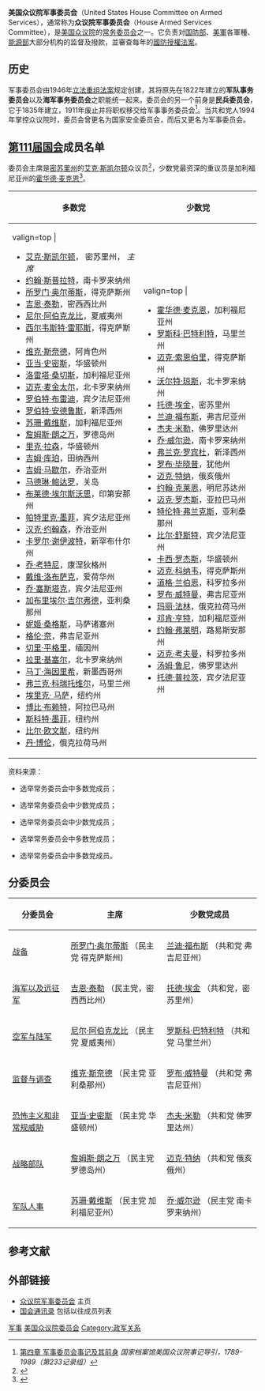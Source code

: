 {{noteTA
|1=zh:乔治;zh-hans:乔治;zh-hk:佐治;zh-sg:乔治;zh-tw:喬治;zh-cn:乔治;
|1=zh-tw:維吉尼亞; zh-hk:維珍尼亞; zh-cn:弗吉尼亚;
}}
{{Infobox legislature
|name              = 美國眾議院军事委員會
|native_name       = {{small|US House Armed Services Committee}}
|coa_pic           = [[File:Seal_of_the_United_States_House_of_Representatives.svg|150px]]<br>[[File:House_Armed_Services_Committee_logo_(black).png|150px]]
|coa_caption       = 眾議院院徽與众议院军事委员会徽章
|background_color  = #0052A4
|text_color        = #FFFFFF
|established='''設立'''：1946年
|leader1_type      = 主席
|leader1           = [[亞當·史密斯_(政治家)|亞當·史密斯]]（{{DP}}）
|election1         = 2019年1月3日
|leader2_type      = 副主席
|leader2           = {{tsl|en|Elaine Luria|Elaine Luria}}（{{DP}}）
|election2         = 2021年1月3日
|leader3_type      = 反對黨領袖
|leader3           = [[邁克·羅傑斯_(阿拉巴馬州政治人物)|邁克·羅傑斯]]（{{GOP}}）
|election3         = 2021年1月3日
|members           = 59席
|political_groups1 =
'''多數黨''' (31)<br />
* {{colorbox|#000095}} [[美國民主黨|民主黨]] (31)
'''少數黨''' (28)<br />
* {{color box|red}} [[美國共和黨|共和黨]] (28)
|website           = {{url|armedservices.house.gov}}
}}

'''美国众议院军事委员会'''（United States House Committee on Armed Services），通常称为'''众议院军事委员会'''（House Armed Services Committee），是[[美国众议院|美国众议院]]的[[常务委员会|常务委员会]]之一。它负责对[[美国国防部|国防部]]、[[美軍|美軍]]各軍種、[[美国能源部|能源部]]大部分机构的监督及撥款，並審查每年的[[國防授權法案|國防授權法案]]。

== 历史 ==
军事委员会由1946年[[立法重组法案|立法重组法案]]规定创建，其将原先在1822年建立的'''军队事务委员会'''以及'''海军事务委员会'''之职能统一起来。委员会的另一个前身是'''民兵委员会'''，它于1835年建立，1911年废止并将职权移交给军事事务委员会<ref>[http://www.archives.gov/legislative/guide/house/chapter-04.html 第四章 军事委员会事记及其前身] ''国家档案馆美国众议院事记导引，1789-1989（第233记录组）''</ref>。当共和党人1994年掌控众议院时，委员会曾更名为国家安全委员会，而后又更名为军事委员会。

== [[第111届美国国会|第111届国会]]成员名单 ==
委员会主席是[[密苏里州|密苏里州]]的[[艾克·斯凯尔顿|艾克·斯凯尔顿]]众议员<ref>{{USBill|111|HRes|8}}</ref>，少数党最资深的重议员是加利福尼亚州的[[霍华德·麦克恩|霍华德·麦克恩]]<ref>{{USBill|111|HRes|548}}</ref>。

{| class=wikitable
! 多数党
! 少数党
|-
| {{party shading/Democratic}} valign=top |
* [[艾克·斯凯尔顿|艾克·斯凯尔顿]]， 密苏里州， ''主席''
* [[约翰·斯普拉特|约翰·斯普拉特]]，南卡罗来纳州
* [[所罗门·奥尔蒂斯|所罗门·奥尔蒂斯]]，得克萨斯州
* [[吉恩·泰勒|吉恩·泰勒]]，密西西比州
* [[尼尔·阿伯克龙比|尼尔·阿伯克龙比]]，夏威夷州
* [[西尔韦斯特·雷耶斯|西尔韦斯特·雷耶斯]]，得克萨斯州
* [[维克·斯奈德|维克·斯奈德]]，阿肯色州
* [[亚当·史密斯_(政治家)|亚当·史密斯]]，华盛顿州
* [[洛雷塔·桑切斯|洛雷塔·桑切斯]]，加利福尼亚州
* [[迈克·麦金太尔|迈克·麦金太尔]]，北卡罗来纳州
* [[罗伯特·布雷迪|罗伯特·布雷迪]]，宾夕法尼亚州
* [[罗伯特·安德鲁斯|罗伯特·安德鲁斯]]，新泽西州
* [[苏珊·戴维斯|苏珊·戴维斯]]，加利福尼亚州
* [[詹姆斯·朗之万|詹姆斯·朗之万]]，罗德岛州
* [[里克·拉森|里克·拉森]]，华盛顿州
* [[吉姆·库珀|吉姆·库珀]]，田纳西州
* [[吉姆·马歇尔|吉姆·马歇尔]]，乔治亚州
* [[马德琳·鲍达罗|马德琳·鲍达罗]]，关岛
* [[布莱德·埃尔斯沃思|布莱德·埃尔斯沃思]]，印第安那州
* [[帕特里克·墨菲_(政治家)|帕特里克·墨菲]]，宾夕法尼亚州
* [[汉克·约翰森|汉克·约翰森]]，乔治亚州
* [[卡罗尔·谢伊波特|卡罗尔·谢伊波特]]，新罕布什尔州
* [[乔·考特尼|乔·考特尼]]，康涅狄格州
* [[戴维·洛布萨克|戴维·洛布萨克]]，爱荷华州
* [[乔·塞斯塔克|乔·塞斯塔克]]，宾夕法尼亚州
* [[加布里埃尔·吉尔弗德|加布里埃尔·吉尔弗德]]，亚利桑那州
* [[妮姬·桑格斯|妮姬·桑格斯]]，马萨诸塞州
* [[格伦·奈|格伦·奈]]，弗吉尼亚州
* [[切里·平格里|切里·平格里]]，缅因州
* [[拉里·基塞尔|拉里·基塞尔]]，北卡罗来纳州
* [[马丁·海因里希|马丁·海因里希]]，新墨西哥州
* [[弗兰克·科瑞托维尔|弗兰克·科瑞托维尔]]，马里兰州
* [[埃里克·_马萨|埃里克· 马萨]]，纽约州
* [[博比·布赖特|博比·布赖特]]，阿拉巴马州
* [[斯科特·墨菲|斯科特·墨菲]]，纽约州
* [[比尔·欧文斯|比尔·欧文斯]]，纽约州
* [[丹·博伦|丹·博伦]]，俄克拉荷马州
| {{party shading/Republican}} valign=top |
* [[霍华德·麦克恩|霍华德·麦克恩]]，加利福尼亚州
* [[罗斯科·巴特利特|罗斯科·巴特利特]]，马里兰州
* [[迈克·索恩伯里|迈克·索恩伯里]]，得克萨斯州
* [[沃尔特·琼斯|沃尔特·琼斯]]，北卡罗来纳州
* [[托德·埃金|托德·埃金]]，密苏里州
* [[兰迪·福布斯|兰迪·福布斯]]，弗吉尼亚州
* [[杰夫·米勒|杰夫·米勒]]，佛罗里达州
* [[乔·威尔逊|乔·威尔逊]]，南卡罗来纳州
* [[弗兰克·罗宾杜|弗兰克·罗宾杜]]，新泽西州
* [[罗布·毕晓普|罗布·毕晓普]]，犹他州
* [[迈克·特纳|迈克·特纳]]，俄亥俄州
* [[约翰·克莱恩|约翰·克莱恩]]，明尼苏达州
* [[迈克·罗杰斯|迈克·罗杰斯]]，亚拉巴马州
* [[特伦特·弗兰克斯|特伦特·弗兰克斯]]，亚利桑那州
* [[比尔·舒斯特|比尔·舒斯特]]，宾夕法尼亚州
* [[卡西·罗杰斯|卡西·罗杰斯]]，华盛顿州
* [[迈克·科纳韦|迈克·科纳韦]]，得克萨斯州
* [[道格·兰伯恩|道格·兰伯恩]]，科罗拉多州
* [[罗布·威特曼|罗布·威特曼]]，弗吉尼亚州
* [[玛丽·法林|玛丽·法林]]，俄克拉荷马州
* [[邓肯·亨特|邓肯·亨特]]，加利福尼亚州
* [[约翰·弗莱明|约翰·弗莱明]]，路易斯安那州
* [[迈克·考夫曼|迈克·考夫曼]]，科罗拉多州
* [[汤姆·鲁尼|汤姆·鲁尼]]，佛罗里达州
* [[托德·普拉茨|托德·普拉茨]]，宾夕法尼亚州
|}

资料来源：
* {{USBill|111|HRes|24|pipe=Resolution (H.Res. 24)}} 选举常务委员会中多数党成员；
* {{USBill|111|HRes|38|pipe=Resolution (H.Res. 38)}} 选举常务委员会中少数党成员；
* {{USBill|111|HRes|548|pipe=Resolution (H.Res. 548)}} 选举常务委员会中少数党成员；
* {{USBill|111|hres|381|pipe=Resolution (H.Res. 381)}} 选举常务委员会中多数党成员；
* {{USBill|111|hres|921|pipe=Resolution (H.Res. 921)}} 选举常务委员会中多数党成员。

== 分委员会 ==
{| class="wikitable"
! 分委员会
! 主席
! 少数党成员
|-
| [[美国众议院军事委员会战备分委员会|战备]]
| [[所罗门·奥尔蒂斯|所罗门·奥尔蒂斯]] （民主党 得克萨斯州)
| [[兰迪·福布斯|兰迪·福布斯]] （共和党 弗吉尼亚州）
|-
| [[美国众议院军事委员会海军以及远征军分委员会|海军以及远征军]]
| [[吉恩·泰勒|吉恩·泰勒]] （民主党，密西西比州）
| [[托德·埃金|托德·埃金]] （共和党，密苏里州）
|-
| [[美国众议院军事委员会空军与陆军分委员会|空军与陆军]]
| [[尼尔·阿伯克龙比|尼尔·阿伯克龙比]] （民主党 夏威夷州）
| [[罗斯科·巴特利特|罗斯科·巴特利特]] （共和党 马里兰州）
|-
| [[美国众议院军事委员会监督与调查分委员会|监督与调查]]
| [[维克·斯奈德|维克·斯奈德]] （民主党 亚利桑那州）
| [[罗布·威特曼|罗布·威特曼]] （共和党 弗吉尼亚州）
|-
| [[美国众议院军事委员会恐怖主义和非常规威胁分委员会|恐怖主义和非常规威胁]]
| [[亚当·史密斯|亚当·史密斯]] （民主党 华盛顿州）
| [[杰夫·米勒|杰夫·米勒]] （共和党 佛罗里达州）
|-
| [[美国众议院军事委员会战略部队分委员会|战略部队]]
| [[詹姆斯·朗之万|詹姆斯·朗之万]] （民主党 罗德岛州）
| [[迈克·特纳|迈克·特纳]] （共和党 俄亥俄州）
|-
| [[美国众议院军事委员会军队人事分委员会|军队人事]]
| [[苏珊·戴维斯|苏珊·戴维斯]] （民主党 加利福尼亚州）
| [[乔·威尔逊|乔·威尔逊]] （民主党 南卡罗来纳州）
|}

== 参考文献 ==
<references/>

== 外部链接 ==
* [http://armedservices.house.gov/ 众议院军事委员会] 主页
* [https://web.archive.org/web/20110812141614/http://www.gpoaccess.gov/cdirectory/browse.html 国会通讯录] 包括以往成员列表
{{美国陆军}}
{{美国空军}}
{{US military navbox}}

[[Category:美国众议院委员会|军事]]
[[Category:美国军事|美国众议院委员会]]
[[Category:政军关系|Category:政军关系]]